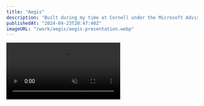 ```yaml
---
title: "Aegis"
description: "Built during my time at Cornell under the Microsoft Advisory program. Aegis is a concept startup that offers an API and dashboard for managing Large Language Models in a secure and compliant manner."
publishedAt: "2024-04-23T20:47:40Z"
imageURL: "/work/aegis/aegis-presentation.webp"
---
```


<Video src="/work/aegis/dashboard-vid.mp4" controls={false} autoPlay loop muted/>

## The Problem

Microsoft presented my team and I with a problem with the following prompt.
> How might we make regulated industries more willing to adopt Large Language Models?

My project advisor, <PersonLink name="James Codella, PhD" url="https://www.linkedin.com/in/jamescodella/" />, pointed out that sectors like Finance and Health care are slow to adopt Large Language Models due to concerns around data privacy and security. A single LLM halucination could spell _disaster_ in these industries, even for internal use cases.

## The Solution

We built Aegis. a two prongedservice that would sit between the person writing the prompt and the underlying model. The API would quickly categorize and return a risk assessment of each prompt. The consumer of the API would then be able to make a decision based on the risk assessment in the JSON response. 

### Detailed API Responses

An example response from the Aegis API looks like this, giving a risk score and a list of categories that the prompt may fall under with fine grained details for each category.

```json
{
  "status": "success",
  "data": { 
    "prompt": "What is the capital of the moon?",
    "analysis": {
      "risk_score": 0.5,
      "categories": [
        {
            "type": "hate_speech",
            "confidence": 0.1,
        },
        {
            "type": "sexual_content",
            "confidence": 0.1,
        },
        {
            "type": "self_harm",
            "confidence": 0.1,
        },
        {
            "type": "personal_data",
            "confidence": 0.1,
        },
        // ...
      ]
    }
  },
  "metadata": {
    "request_id": "rand_uuid_here",
    "timestamp": "2024-01-01T00:00:00Z",
    "service_version": "0.0.1"
  }
}
```

### A Powerful Dashboard for LLM Management

<Video src="/work/aegis/dashboard-vid.mp4" autoPlay loop muted />

## The Process

A big part of the course and Cornell Tech's ethos is that these projects will primarily be evaluated on their merit as a product, rather than engineering achievements. This means that the team and I were in a unique position to be able to explore and research different approaches to the problem, iterate as needed, and make data driven decisions.

### Research

As any good business should, we started by doing research. We looked at existing solutions, identified a few gaps in the market, and tried to measure the demand for products of this sort.

We started by doing desk research, looking at existing solutions and identifying a few gaps in the market, from this we were able to map out the standard industry practices for managing LLM safety.

<Image src="/work/aegis/industry-map.png" borderless />

From this we started to develop a better understanding of the problem space and we could move on to another phase of research, this time talking to experts in the field. Speaking with people who had experience working with regulated industries alongside empployees at AI safety companies, we were able to get a rough understanding of our user and customer personas.

<Callout title="User vs Customer">
  The user is the peson who will be working with Aegis software on a day to day basis. The customer is the organization that will be purchasing Aegis to manage their LLM usage.
</Callout>

User Profile:
<Image src="/work/aegis/user-profile.png" />

Customer Profile:
<Image src="/work/aegis/customer-profile.png" />

## Design

### System Architecture

With a better understanding of our users and customers, we were able to design a system that would meet their needs. 

<Image src="/work/aegis/info-architecture.png" borderless />

### User Journey

I was then able able to map out the journey through the Aegis dashboard. 

<Image src="/work/aegis/user-journey.png" borderless />

### Design Iterations

I was then able to map out the information architecture of the dashboard. Here a some early iterations that were vetted with users, customers and industry experts.

<Image src="/work/aegis/des-1.png" />
<Image src="/work/aegis/des-2.png" />

## Conclusion & Learnings

Aegis represents a forward-thinking approach to LLM management, addressing the specific needs of regulated industries by offering a secure, compliant, and user-friendly solution. Through rigorous research, user-centered design, and iterative development, Aegis stands as a viable product concept ready to meet the challenges of LLM adoption in sensitive sectors.

This project was a great learning experience for me. I was able to wear many hats and implement my own designs. We collectively in the tech industry are still learning how to best design for LLM usage and for these new AI applications. It was exciting to be a part of that journey.